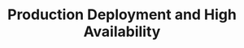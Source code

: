 ---
title: "Production Deployment and High Availability"
description: "Deploy Zitadel for production workloads, configure high availability, implement disaster recovery, and ensure zero downtime"
course: "complete-guide-zitadel"
section: "Operations (Day 2)"
order: 15
publishedAt: 2025-07-10
isDraft: true
authors:
  - rawkode
---
